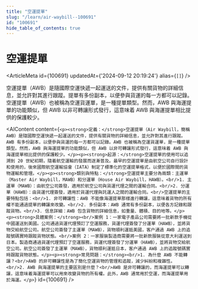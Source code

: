 ```yaml
---
title: "空運提單"
slug: "/learn/air-waybill--100691"
id: "100691"
hide_table_of_contents: true
---
```



# 空運提單

<ArticleMeta id={100691} updatedAt={'2024-09-12 20:19:24'} alias={`[]`} />
<div className='border-solid border-b border-t-0 my-4 border-[var(--ifm-color-gray-300)]' />

空運提單（AWB）是隨國際空運快遞一起運送的文件，提供有關貨物的詳細信息，並允許對其進行跟蹤。提單有多份副本，以便參與貨運的每一方都可以記錄。空運提單（AWB）也被稱為空運貨運單，是一種提單類型。然而，AWB 與海運提單的功能類似，但 AWB 以非可轉讓形式發行，這意味着 AWB 與海運提單相比提供的保護較少。

<AIContent content={`<p><strong>定義：</strong>空運提單（Air Waybill，簡稱 AWB）是隨國際空運快遞一起運送的文件，提供有關貨物的詳細信息，並允許對其進行跟蹤。AWB 有多份副本，以便參與貨運的每一方都可以記錄。AWB 也被稱為空運貨運單，是一種提單類型。然而，AWB 與海運提單的功能類似，但 AWB 以非可轉讓形式發行，這意味着 AWB 與海運提單相比提供的保護較少。</p><p><strong>起源：</strong>空運提單的使用可以追溯到 20 世紀初期，隨着航空運輸的發展而逐漸普及。最早的空運提單是由航空公司自行設計和使用的，後來國際航空運輸協會（IATA）制定了標準化的空運提單格式，以便於國際間的貨物運輸和管理。</p><p><strong>類別與特點：</strong>空運提單主要分為兩類：主運單（Master Air Waybill，MAWB）和分運單（House Air Waybill，HAWB）。<br/>1. 主運單（MAWB）：由航空公司簽發，適用於航空公司與貨運代理之間的運輸合同。<br/>2. 分運單（HAWB）：由貨運代理簽發，適用於貨運代理與託運人之間的運輸合同。<br/>空運提單的主要特點包括：<br/>1. 非可轉讓性：AWB 不能像海運提單那樣進行轉讓，這意味着貨物的所有權不能通過提單的轉讓來改變。<br/>2. 多份副本：AWB 通常有多份副本，以便各方記錄和跟蹤貨物。<br/>3. 信息詳細：AWB 包含貨物的詳細信息，如重量、體積、目的地等。</p><p><strong>具體案例：</strong><br/>案例 1：一家電子產品公司需要將一批新款手機從中國運送到美國。公司通過貨運代理預訂了空運服務，貨運代理簽發了分運單（HAWB），並將貨物交給航空公司。航空公司簽發了主運單（MAWB），貨物順利運抵美國，客户通過 AWB 上的追蹤號碼實時跟蹤貨物狀態。<br/>案例 2：一家服裝製造商需要將一批新款服裝從意大利運送到日本。製造商通過貨運代理預訂了空運服務，貨運代理簽發了分運單（HAWB），並將貨物交給航空公司。航空公司簽發了主運單（MAWB），貨物順利運抵日本，客户通過 AWB 上的追蹤號碼實時跟蹤貨物狀態。</p><p><strong>常見問題：</strong><br/>1. 為什麼 AWB 不能轉讓？<br/>AWB 的非可轉讓性是為了簡化空運貨物的管理和追蹤，減少糾紛和複雜性。<br/>2. AWB 與海運提單的主要區別是什麼？<br/>AWB 是非可轉讓的，而海運提單可以轉讓，這意味着海運提單可以用來改變貨物的所有權。此外，AWB 通常用於空運，而海運提單用於海運。</p>`} id={100691} />

